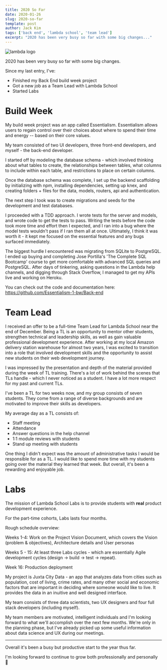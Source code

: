 ```yaml
---
title: 2020 So Far
date: 2020-01-26
slug: 2020-so-far
template: post
author: Jack Kim
tags: ['back end', 'lambda school', 'team lead']
excerpt: "2020 has been very busy so far with some big changes..."
---
```


<MDXWrapper>


<ImageWrapper>

![lambda logo](./images/lambda_shield.png)

</ImageWrapper>

2020 has been very busy so far with some big changes.

Since my last entry, I've:
- Finished my Back End build week project
- Got a new job as a Team Lead with Lambda School
- Started Labs

# Build Week

My build week project was an app called Essentialism.  Essentialism allows users
to regain control over their choices about where to spend their time and energy
-- based on their core values.

My team consisted of two UI developers, three front-end developers, and myself -
the back-end developer.

I started off by modeling the database schema - which involved thinking about
what tables to create, the relationships between tables, what columns to include within each table, and restrictions to place on certain columns.

Once the database schema was complete, I set up the backend scaffolding by
initializing with npm, installing dependencies, setting up knex, and creating
folders + files for the data, models, routers, api and authentication.

The next step I took was to create migrations and seeds for the development and
test databases.

I proceeded with a TDD approach.  I wrote tests for the server and models, and
wrote code to get the tests to pass.  Writing the tests before the code took
more time and effort then I expected, and I ran into a bug where the model tests
wouldn't pass if I ran them all at once.  Ultimately, I think it was worth it -
it kept me focused on the essential features and any bugs surfaced immediately.

The biggest hurdle I encountered was migrating from SQLite to PostgreSQL.  I
ended up buying and completing Jose Portilla's 'The Complete SQL Bootcamp'
course to get more comfortable with advanced SQL queries and PostgreSQL.  After
days of tinkering, asking questions in the Lambda help channels, and digging
through Stack Overflow, I managed to get my APIs live and working on Heroku.

You can check out the code and documentation here:
https://github.com/Essentialism-1-bw/Back-end

# Team Lead

I received an offer to be a full-time Team Lead for Lambda School near the end
of December.  Being a TL is an opportunity to mentor other students, strengthen
technical and leadership skills, as well as gain valuable professional
development experience. After working at my
local Amazon delivery station warehouse for almost two years, I was excited to
transition into a role that involved development skills and the opportunity to
assist new students on their web development journey. 

I was impressed by the presentation and depth of the material provided during
the week of TL training.  There's a lot of work behind the scenes that TLs
handle - which I never noticed as a student.  I have a lot more respect for my
past and current TLs.

I've been a TL for two weeks now, and my group consists of seven students.  They
come from a range of diverse backgrounds and are motivated to improve their
skills as developers.

My average day as a TL consists of:
- Staff meeting
- Attendance
- Answer questions in the help channel
- 1:1 module reviews with students
- Stand up meeting with students

One thing I didn't expect was the amount of administrative tasks I would be
responsible for as a TL.  I would like to spend more time with my students going
over the material they learned that week.  But overall, it's been a rewarding
and enjoyable job.

# Labs

The mission of Lambda School Labs is to provide students with **real** product
development experience. 

For the part-time cohorts, Labs lasts four months.

Rough schedule overview:

Weeks 1-4: Work on the Project Vision Document, which covers the Vision
(problem & objectives), Architecture details and User personas

Weeks 5 - 15: At least three Labs cycles - which are essentially Agile
development cycles (design -> build -> test -> repeat).

Week 16: Production deployment

My project is Juxta City Data - an app that analyzes data from cities such as
population, cost of living, crime rates, and many other social and economic
factors that are important in deciding where someone would like to live.  It
provides the data in an inuitive and well designed interface.

My team consists of three data scientists, two UX designers and four full stack
developers (including myself).

My team members are motivated, intelligent individuals and I'm looking forward
to what we'll accomplish over the next few months.  We're only
in the planning phase, but I've already picked up some useful information about data science and UX during our meetings.

---

Overall it's been a busy but productive start to the year thus far.

I'm looking forward to continue to grow both professionally and personally 👊


</MDXWrapper>

